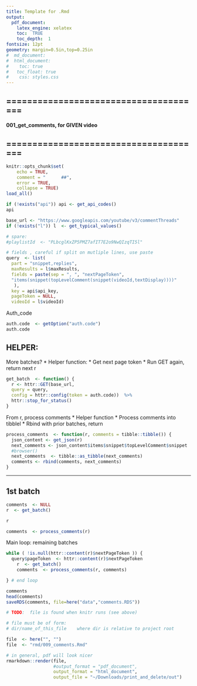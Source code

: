 ```yaml
---
title: Template for .Rmd
output: 
  pdf_document:
    latex_engine: xelatex
    toc:  TRUE
    toc_depth:  1
fontsize: 12pt
geometry: margin=0.5in,top=0.25in
#  md_document:
#  html_document:
#    toc: true
#  	toc_float: true
#    css: styles.css
---
```


## ======================================
#### 001_get_comments, for GIVEN video
## ======================================

```r
knitr::opts_chunk$set(
    echo = TRUE,
    comment = "      ##",
    error = TRUE, 
    collapse = TRUE)
load_all()
```

```r
if (!exists("api")) api <- get_api_codes()
api
```

```r
base_url <- "https://www.googleapis.com/youtube/v3/commentThreads"
if (!exists("l")) l  <- get_typical_values()

# spare:
#playlistId  <- "PLbcglKxZP5PMZ7afIT7E2o9NwQIzqTI5l"

```

```r
# fields , careful if split on mutliple lines, use paste
query  <- list(
  part = "snippet,replies",
  maxResults = l$maxResults,
  fields = paste(sep = ", ", "nextPageToken",
  "items(snippet(topLevelComment(snippet(videoId,textDisplay))))"
   ),
  key = api$api_key,
  pageToken = NULL,
  videoId = l$videoId)

```

Auth_code
```r
auth.code  <- getOption("auth.code")
auth.code
```

## HELPER:

More batches?
*  Helper function: 
*  Get next page token
*  Run GET again,  return next r

```r
get_batch  <- function() {
  r <- httr::GET(base_url, 
  query = query,
  config = httr::config(token = auth.code))  %>% 
  httr::stop_for_status()
}
```
From r, process comments
*  Helper function
*  Process comments into tibblel
*  Rbind with prior batches, return 

```r
process_comments  <- function(r, comments = tibble::tibble()) {
  json_content <- get_json(r)
  next_comments <- json_content$items$snippet$topLevelComment$snippet
  #browser()
  next_comments  <- tibble::as_tibble(next_comments)
  comments <- rbind(comments, next_comments)
}
```
***


## 1st batch
```r
comments  <- NULL
r  <- get_batch()

r

comments  <- process_comments(r)
```

Main loop:   remaining batches
```r

while ( !is.null(httr::content(r)$nextPageToken )) {
  query$pageToken  <- httr::content(r)$nextPageToken
	r  <- get_batch()
	comments  <- process_comments(r, comments)

} # end loop
```
```r

comments
head(comments)
saveRDS(comments, file=here("data","comments.RDS"))
```







```r
# TODO:  file is found when knitr runs (see above)

# file must be of form:
# dir/name_of_this_file    where dir is relative to project root

file  <- here("", "")
file  <- "rmd/009_comments.Rmd"

# in general, pdf will look nicer
rmarkdown::render(file,
                  #output_format = "pdf_document",
                  output_format = "html_document",
                  output_file = "~/Downloads/print_and_delete/out")
```
